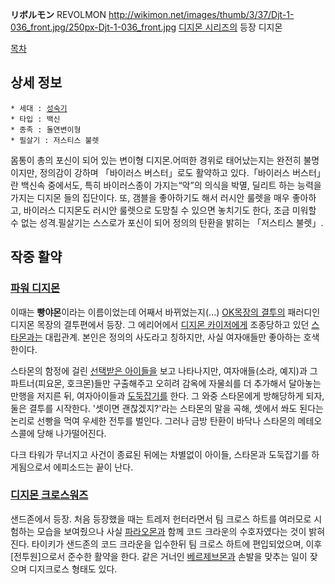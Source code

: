 '''リボルモン''' REVOLMON
http://wikimon.net/images/thumb/3/37/Djt-1-036_front.jpg/250px-Djt-1-036_front.jpg
[[디지몬 시리즈]]의 등장 디지몬

[[목차]]

== 상세 정보 ==
 * 세대 : [[성숙기]]
 * 타입 : 백신
 * 종족 : 돌연변이형
 * 필살기 : 저스티스 불렛

몸통이 총의 포신이 되어 있는 변이형 디지몬.어떠한 경위로 태어났는지는 완전히 불명이지만, 정의감이 강하며 「바이러스 버스터」로도 활약하고 있다.「바이러스 버스터」란 백신속 중에서도, 특히 바이러스종이 가지는“악”의 의식을 박멸, 딜리트 하는 능력을 가지는 디지몬 들의 집단이다. 또, 갬블을 좋아하기도 해서 러시안 룰렛을 매우 좋아하고, 바이러스 디지몬도 러시안 룰렛으로 도망칠 수 있으면 놓치기도 한다, 조금 미워할 수 없는 성격.필살기는 스스로가 포신이 되어 정의의 탄환을 밝히는 「저스티스 불렛」.

== 작중 활약 ==
=== [[파워 디지몬]] ===
이때는 '''빵야몬'''이라는 이름이었는데 어째서 바뀌었는지(...)
[[OK목장의 결투]]의 패러디인 디지몬 목장의 결투편에서 등장. 그 에리어에서 [[디지몬 카이저]]에게 조종당하고 있던 [[스타몬]]과는 대립관계. 본인은 정의의 사도라고 칭하지만, 사실 여자애들만 좋아하는 호색한이다.

스타몬의 함정에 걸린 [[선택받은 아이들]]을 보고 나타나지만, 여자애들(소라, 예지)과 그 파트너(피요몬, 호크몬)들만 구출해주고 오히려 감옥에 자물쇠를 더 추가해서 달아놓는 만행을 저지른 뒤, 여자아이들과 [[도둑잡기]]를 한다. 그 와중 스타몬에게 방해당하게 되자, 둘은 결투를 시작한다. '셋이면 괜찮겠지?'라는 스타몬의 말을 곡해, 셋에서 쏴도 된다는 논리로 선빵을 먹여 우세한 전투를 벌인다. 그러나 금방 탄환이 바닥나 스타몬의 메테오 스콜에 당해 나가떨어진다.

다크 타워가 무너지고 사건이 종료된 뒤에는 차별없이 아이들, 스타몬과 도둑잡기를 하게됨으로서 에피소드는 끝이 난다.
=== [[디지몬 크로스워즈]] ===
샌드존에서 등장. 처음 등장했을 때는 트레저 헌터라면서 팀 크로스 하트를 여러모로 시험하는 모습을 보여줬으나 사실 [[파라오몬]]과 함께 코드 크라운의 수호자였다는 것이 밝혀진다. 타이키가 샌드존의 코드 크라운을 입수한뒤 팀 크로스 하트에 편입되었으며, 이후 [전투원]으로서 준수한 활약을 한다. 같은 거너인 [[베르제브몬]]과 손발을 맞추는 일이 잦으며 디지크로스 형태도 있다.

